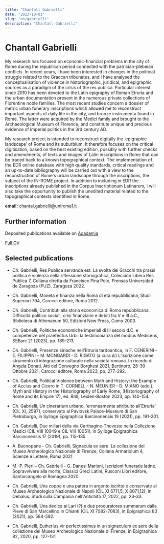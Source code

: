 ```yaml
---
title: "Chantall Gabrielli"
date: "2023-10-01"
slug: "en/gabrielli"
description: "Chantall Gabrielli"
---
```


# Chantall Gabrielli

My research has focused on economic-financial problems in the city of Rome during the republican period connected with the patrician-plebeian conflicts. In recent years, I have been interested in changes in the political struggle related to the Graccan tribunates, and I have analysed the conceptualisation of violence in historiographic, juridical, and epigraphic sources as a paradigm of the crisis of the res publica. Particular interest since 2010 has been devoted to the Latin epigraphy of Roman Etruria and the urban documentation present in the numerous private collections of Florentine noble families. The most recent studies concern a dossier of metric urban funerary inscriptions which allowed me to reconstruct important aspects of daily life in the city, and bronze instrumenta found in Rome. The latter were acquired by the Medici family and brought to the Archaeological Museum of Florence, and constitute unique and precious evidence of imperial politics in the 3rd century AD.

My research project is intended to reconstruct digitally the ‘epigraphic landscape’ of Rome and its suburbium. It therefore focuses on the critical digitisation, based on the best existing edition, possibly with further checks and amendments, of texts and images of Latin inscriptions in Rome that can be traced back to a known topographical context. The implementation of the EDR online database with high quality standards, critical readings and an up-to-date bibliography will be carried out with a view to the reconstruction of Rome's urban landscape through the inscriptions, the subject of the IN-ROME project. In addition to including in EDR the inscriptions already published in the Corpus Inscriptionum Latinarum, I will also take the opportunity to publish the unedited material related to the topographical contexts identified in Rome.

**email:** chantal.gabrielli@uniroma1.it

## Further information

Deposited publications available on <a href="https://uniroma1.academia.edu/chantalgabrielli" target="_blank">Academia</a>

<a href="CV_Gabrielli.pdf" target="_blank">Full CV</a>

## Selected publications

   - Ch. Gabrielli, Res Publica servanda est. La svolta dei Gracchi tra prassi politica e violenza nella riflessione storiografica, Colección Libera Res Publica 7, Collana diretta da Francisco Pina Polo, Prensas Universidad de Zaragoza (PUZ), Zaragoza 2022.
   
   - Ch. Gabrielli, Moneta e finanza nella Roma di età repubblicana, Studi Superiori 794, Carocci editore, Roma 2012.
   
   - Ch. Gabrielli, Contributi alla storia economica di Roma repubblicana. Difficoltà politico sociali, crisi finanziarie e debiti fra V e III a.C., Biblioteca di Athenaeum 50, Edizioni New Press, Como 2003.
   
   - Ch. Gabrielli, Politiche economiche imperiali di III secolo d.C. e competenze del praefectus Urbi: la testimonianza del modius Mediceus, SEBarc 21 (2023), pp. 189-213.
   
   - Ch. Gabrielli, Presenze siriache nell’Etruria tardoantica, in F. CENERINI – E. FILIPPINI – M. MONGARDI - D. RIGATO (a cura di) L’iscrizione come strumento di integrazione culturale nella società romana. In ricordo di Angela Donati. Atti del Convegno Borghesi 2021, Bertinoro, 28-30 Ottobre 2021, Carocci editore, Roma 2023, pp. 277-292.
   
   - Ch. Gabrielli, Political Violence between Myth and History: the Example of Accius and Cicero in T. CORNELL - N. MEUNIER - D. MIANO (edd.), Myth and History in the Historiography of Early Rome, (Historiography of Rome and its Empire 17), ed. Brill, Leiden-Boston 2023, pp. 140-154.
   
   - Ch. Gabrielli, Un cinerarium urbano, ‘erroneamente attribuito all’Etruria’ (CIL XI, 2597), conservato al Pavlovsk Palace-Museum di San Pietroburgo, in Sylloge Epigraphica Barcinonensis 19 (2021), pp. 191-201.
   
   - Ch. Gabrielli, Due miliari della via Carthagine-Theveste nella Collezione Medici (CIL VIII 10049 e CIL VIII 10051), in Sylloge Epigraphica Barcinonensis 17 (2019), pp. 115-135.
   
   - A. Buonopane - Ch. Gabrielli, Signacula ex aere. La collezione del Museo Archeologico Nazionale di Firenze, Collana Armariolum 4, Scienze e Lettere, Roma 2021
   
   - M.-P. Pieri – Ch. Gabrielli - G. Danesi Marioni, Iscrizioni funerarie latine. Sopravvivere alla morte, Classici Greci Latini, Rusconi Libri editore, Santarcangelo di Romagna 2020.
   
   - Ch. Gabrielli, Una coppa e una patera in argento iscritte e conservate al Museo Archeologico Nazionale di Napoli (CIL XI 6711,5; X 8071,12), in Oebalus. Studi sulla Campania nell'Antichità 17, 2022, pp. 23-33.
   
   - Ch. Gabrielli, Una dedica ai Lari (?) e due procuratores summarum dalla Pieve di San Marcellino in Chianti (CIL XI 7082-7083), in Epigraphica 83 (2021), pp. 584-592.
   
   - Ch. Gabrielli, Eutherius vir perfectissimus in un signaculum ex aere della collezione del Museo Archeologico Nazionale di Firenze, in Epigraphica 82, 2020, pp. 127-131
